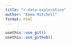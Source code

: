 ```yaml
---
title: "r-data-exploration"
author: "Emma Mitchell"
format: html
---
```


```r
usethis::use_git()
usethis::use_github()
```


